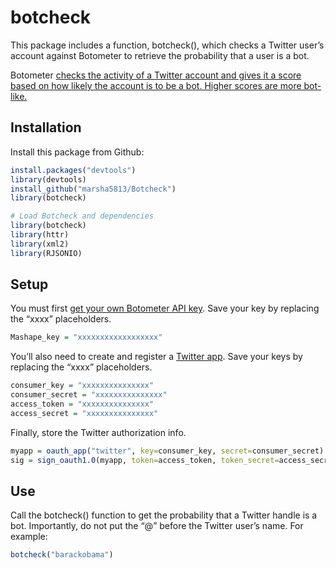 # botcheck

This package includes a function, botcheck(), which checks a Twitter user's account against Botometer to retrieve the probability that a user is a bot.

Botometer [checks the activity of a Twitter account and gives it a score based on how likely the account is to be a bot. Higher scores are more bot-like.](https://botometer.iuni.iu.edu/#!/)

## Installation

Install this package from Github:

```r
install.packages("devtools")
library(devtools)
install_github("marsha5813/Botcheck")
library(botcheck)

# Load Botcheck and dependencies
library(botcheck)
library(httr)
library(xml2) 
library(RJSONIO)
```

## Setup 

You must first [get your own Botometer API key](https://market.mashape.com/OSoMe/botometer). Save your key by replacing the "xxxx" placeholders.

```r
Mashape_key = "xxxxxxxxxxxxxxxxxx"
```

You'll also need to create and register a [Twitter app](https://apps.twitter.com/). Save your keys by replacing the "xxxx" placeholders.

```r
consumer_key = "xxxxxxxxxxxxxxx"
consumer_secret = "xxxxxxxxxxxxxxx"
access_token = "xxxxxxxxxxxxxxx"
access_secret = "xxxxxxxxxxxxxxx"
```

Finally, store the Twitter authorization info.

```r
myapp = oauth_app("twitter", key=consumer_key, secret=consumer_secret)
sig = sign_oauth1.0(myapp, token=access_token, token_secret=access_secret)
```

## Use

Call the botcheck() function to get the probability that a Twitter handle is a bot. Importantly, do not put the "@" before the Twitter user's name. For example:

```r
botcheck("barackobama")
```




